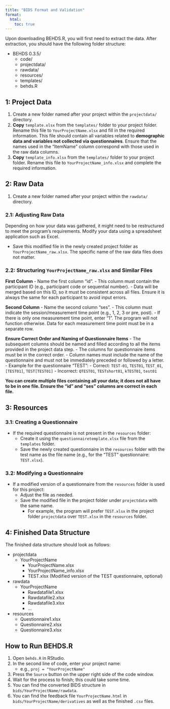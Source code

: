 ---
title: "BIDS Format and Validation"
format:
  html:
    toc: true
---


Upon downloading BEHDS.R, you will first need to extract the data. After extraction, you should have the following folder structure:

- BEHDS 0.3.5/
  - code/
  - projectdata/
  - rawdata/
  - resources/
  - templates/
  - behds.R

## 1: Project Data

1. Create a new folder named after your project within the `projectdata/` directory.
2. **Copy** `template.xlsx` from the `templates/` folder to your project folder. Rename this file to `YourProjectName.xlsx` and fill in the required information. This file should contain all variables related to **demographic data and variables not collected via questionnaires**. Ensure that the names used in the "ItemName" column correspond with those used in the raw data columns.
3. **Copy** `template_info.xlsx` from the `templates/` folder to your project folder. Rename this file to `YourProjectName_info.xlsx` and complete the required information.

## 2: Raw Data

1. Create a new folder named after your project within the `rawdata/` directory.

### 2.1: Adjusting Raw Data

Depending on how your data was gathered, it might need to be restructured to meet the program's requirements. Modify your data using a spreadsheet application such as Excel. 

- Save this modified file in the newly created project folder as `YourProjectName_raw.xlsx`. The specific name of the raw data files does not matter.

### 2.2: Structuring `YourProjectName_raw.xlsx` and Similar Files

**First Column**
- Name the first column "id".
- This column must contain the participant ID (e.g., participant code or sequential number).
- Data will be merged based on this ID, so it must be consistent across all files. Ensure it is always the same for each participant to avoid input errors.

**Second Column**
- Name the second column "ses".
- This column must indicate the session/measurement time point (e.g., 1, 2, 3 or pre, post).
- If there is only one measurement time point, enter "1". The program will not function otherwise. Data for each measurement time point must be in a separate row.

**Ensure Correct Order and Naming of Questionnaire Items**
- The subsequent columns should be named and filled according to all the items provided in the project data step.
- The columns for questionnaire items must be in the correct order.
- Column names must include the name of the questionnaire and must not be immediately preceded or followed by a letter.
  - Example for the questionnaire "TEST":
    - Correct: `TEST-01`, `TEST01`, `TEST_01`, `[TEST01]`, `TEST[TEST01]`
    - Incorrect: `QTEST01`, `TESTshort01`, `kTEST01`, `test01`

**You can create multiple files containing all your data; it does not all have to be in one file. Ensure the "id" and "ses" columns are correct in each file.**

## 3: Resources

### 3.1: Creating a Questionnaire
- If the required questionnaire is not present in the `resources` folder:
  - Create it using the `questionnairetemplate.xlsx` file from the `templates` folder.
  - Save the newly created questionnaire in the `resources` folder with the test name as the file name (e.g., for the "TEST" questionnaire: `TEST.xlsx`).

### 3.2: Modifying a Questionnaire
- If a modified version of a questionnaire from the `resources` folder is used for this project:
  - Adjust the file as needed.
  - Save the modified file in the project folder under `projectdata` with the same name.
    - For example, the program will prefer `TEST.xlsx` in the project folder `projectdata` over `TEST.xlsx` in the `resources` folder.

## 4: Finished Data Structure

The finished data structure should look as follows:

- projectdata
  - YourProjectName
    - YourProjectName.xlsx
    - YourProjectName_info.xlsx
    - TEST.xlsx (Modified version of the TEST questionnaire, optional)
- rawdata
  - YourProjectName
    - Rawdatafile1.xlsx
    - Rawdatafile2.xlsx
    - Rawdatafile3.xlsx
    - ...
- resources
  - Questionnaire1.xlsx
  - Questionnaire2.xlsx
  - Questionnaire3.xlsx
  
## How to Run BEHDS.R

1. Open `behds.R` in RStudio.
2. In the second line of code, enter your project name:
   - e.g., `proj = "YourProjectName"`
3. Press the `Source` button on the upper right side of the code window.
4. Wait for the process to finish; this could take some time.
5. You can find the converted BIDS structure in `bids/YourProjectName/rawdata`.
6. You can find the feedback file `YourProjectName.html` in `bids/YourProjectName/derivatives` as well as the finished `.csv` files. 